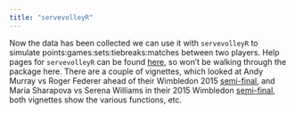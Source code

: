 ```yaml
---
title: "servevolleyR"
---
```


Now the data has been collected we can use it with `servevolleyR` to simulate points:games:sets:tiebreaks:matches between two players.  Help pages for `servevolleyR` can be found [here](http://durtal.github.io/servevolleyR/), so won't be walking through the package here.  There are a couple of vignettes, which looked at Andy Murray vs Roger Federer ahead of their Wimbledon 2015 [semi-final](http://durtal.github.io/servevolleyR/federer-murray.html), and Maria Sharapova vs Serena Williams in their 2015 Wimbledon [semi-final](http://durtal.github.io/servevolleyR/williams-sharapova.html), both vignettes show the various functions, etc.
